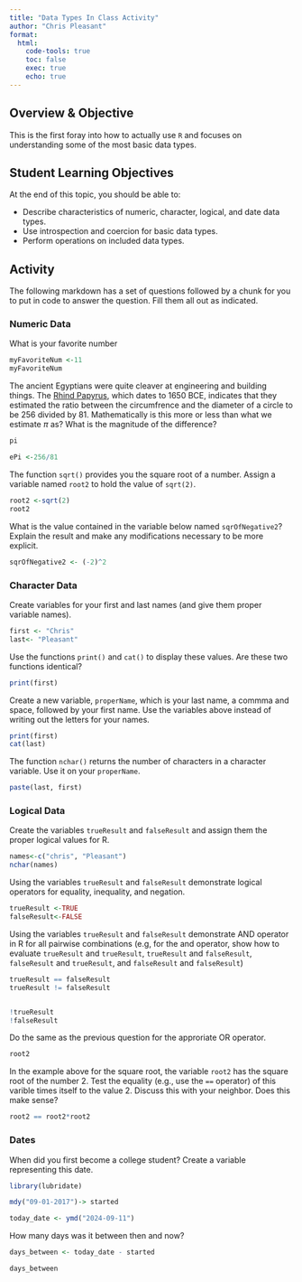 ```yaml
---
title: "Data Types In Class Activity"
author: "Chris Pleasant"
format: 
  html:
    code-tools: true
    toc: false
    exec: true
    echo: true
---
```


## Overview & Objective

This is the first foray into how to actually use `R` and focuses on understanding some of the most basic data types.

## Student Learning Objectives

At the end of this topic, you should be able to:  

 - Describe characteristics of numeric, character, logical, and date data types.  
 - Use introspection and coercion for basic data types. 
 - Perform operations on included data types.  


## Activity

The following markdown has a set of questions followed by a chunk for you to put in code to answer the question.  Fill them all out as indicated.


### Numeric Data

What is your favorite number

```r
myFavoriteNum <-11
myFavoriteNum
```


The ancient Egyptians were quite cleaver at engineering and building things.  The [Rhind Papyrus](https://en.wikipedia.org/wiki/Rhind_Mathematical_Papyrus), which dates to 1650 BCE, indicates that they estimated the ratio between the circumfrence and the diameter of a circle to be 256 divided by 81.  Mathematically is this more or less than what we estimate $\pi$ as?  What is the magnitude of the difference?

```r
pi

ePi <-256/81

```



The function `sqrt()` provides you the square root of a number. Assign a variable named `root2` to hold the value of `sqrt(2)`.

```r
root2 <-sqrt(2)
root2
```


What is the value contained in the variable below named `sqrOfNegative2`?  Explain the result and make any modifications necessary to be more explicit.

```r
sqrOfNegative2 <- (-2)^2
```



### Character Data

Create variables for your first and last names (and give them proper variable names).

```r
first <- "Chris" 
last<- "Pleasant"
```


Use the functions `print()` and `cat()` to display these values.  Are these two functions identical?

```r
print(first)
```


Create a new variable, `properName`, which is your last name, a commma and space, followed by your first name.  Use the variables above instead of writing out the letters for your names.

```r
print(first)
cat(last)
```


The function `nchar()` returns the number of characters in a character variable.  Use it on your `properName`.

```r
paste(last, first)
```


### Logical Data 

Create the variables `trueResult` and `falseResult` and assign them the proper logical values for R.

```r
names<-c("chris", "Pleasant")
nchar(names)
```


Using the variables `trueResult` and `falseResult` demonstrate logical operators for equality, inequality, and negation.

```r
trueResult <-TRUE
falseResult<-FALSE
```


Using the variables `trueResult` and `falseResult` demonstrate AND operator in R for all pairwise combinations (e.g, for the and operator, show how to evaluate `trueResult` and `trueResult`, `trueResult` and `falseResult`, `falseResult` and `trueResult`, and `falseResult` and `falseResult`)

```r
trueResult == falseResult
trueResult != falseResult


!trueResult 
!falseResult
```

Do the same as the previous question for the approriate OR operator.

```r
root2
```




In the example above for the square root, the variable `root2` has the square root of the number $2$.  Test the equality (e.g., use the `==` operator) of this varible times itself to the value $2$. Discuss this with your neighbor.  Does this make sense?

```r
root2 == root2*root2
```



### Dates


When did you first become a college student?  Create a variable representing this date.

```r
library(lubridate)

mdy("09-01-2017")-> started

today_date <- ymd("2024-09-11")
```


How many days was it between then and now?

```r
days_between <- today_date - started

days_between
```


